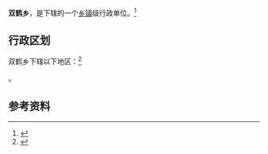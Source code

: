 {{中国乡级行政区|14/10/29/200/000}}

'''双鹤乡'''，是{{PRC admin/fullname|14/10/29/200/000|3}}下辖的一个[[乡镇|乡镇]]级行政单位。<ref>{{PRC admin/ref sgc|{{PRC admin/parent|14/10/29/200/000}}}}</ref>

== 行政区划 ==

双鹤乡下辖以下地区：<ref>{{PRC admin/ref sgc|14/10/29/200/000}}</ref>

{{PRC admin/children|14/10/29/200/000}}。

== 参考资料 ==

{{reflist}}

{{行政区划小作品}}
{{PRC admin/navcat|14/10/29/200/000}}